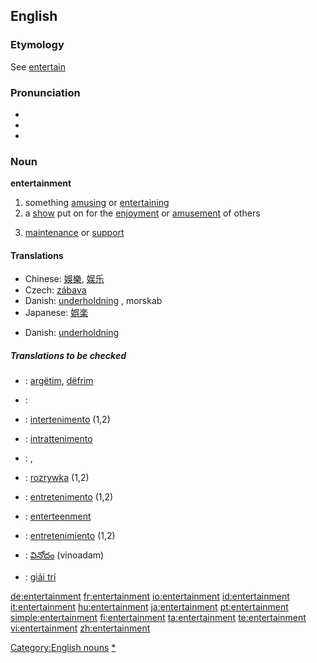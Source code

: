 ==English==

===Etymology===
See [[entertain]]

===Pronunciation===
*{{IPA|/ɛntɝˈteɪnəmt/}}
*{{audio|en-us-entertainment.ogg|Audio (US)}}
*{{audio|en-us-entertainment1.ogg|Audio (US)}}

===Noun===
'''entertainment'''

# something [[amusing]] or [[entertaining]]
# a [[show]] put on for the [[enjoyment]] or [[amusement]] of others
# {{obsolete}} [[maintenance]] or [[support]]

====Translations====
{{trans-top|something amusing or entertaining}}
*Chinese: [[娛樂]], [[娱乐]]
*Czech: [[zábava]] {{f}}
*Danish: [[underholdning]] {{c}}, morskab {{c}}
*Japanese: [[娯楽]]
{{trans-mid}}
{{trans-bottom}}

{{trans-top|a show for enjoyment}}
*Danish: [[underholdning]] {{c}}
{{trans-mid}}
{{trans-bottom}}

=====Translations to be checked=====
{{checktrans}}
<!--added {{ttbc}}s here.-->

*{{ttbc|Albanian}}: [[argëtim]], [[dëfrim]]
*{{ttbc|Arabic}}: {{ARchar|[[لهو]]}}
*{{ttbc|Interlingua}}: [[intertenimento]] (1,2)
*{{ttbc|Italian}}: [[intrattenimento]] {{m}}
*{{ttbc|Kurdish}}: {{KUchar|[[ئاهه‌نگ]]}}, {{KUchar|[[رابواردن]]}}
*{{ttbc|Polish}}: [[rozrywka]] {{m}} (1,2)

*{{ttbc|Portuguese}}: [[entretenimento]] {{m}} (1,2)
*{{ttbc|Scots}}: [[enterteenment]]
*{{ttbc|Spanish}}: [[entretenimiento]] {{m}} (1,2)
*{{ttbc|Telugu}}: [[వినోదం]] (vinoadam)
*{{ttbc|Vietnamese}}: [[giải trí]]


[[Category:English nouns]]
[[Category:Entertainment|*]]

[[de:entertainment]]
[[fr:entertainment]]
[[io:entertainment]]
[[id:entertainment]]
[[it:entertainment]]
[[hu:entertainment]]
[[ja:entertainment]]
[[pt:entertainment]]
[[simple:entertainment]]
[[fi:entertainment]]
[[ta:entertainment]]
[[te:entertainment]]
[[vi:entertainment]]
[[zh:entertainment]]
